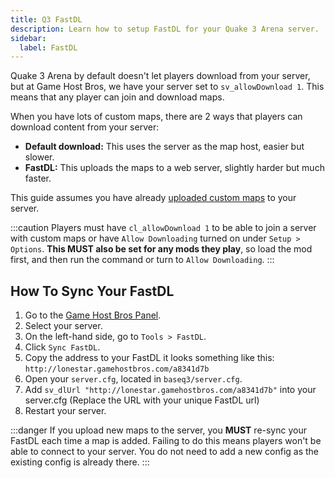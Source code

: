 ```yaml
---
title: Q3 FastDL
description: Learn how to setup FastDL for your Quake 3 Arena server.
sidebar:
  label: FastDL
---
```


Quake 3 Arena by default doesn't let players download from your server, but at Game Host Bros, we have your server set to `sv_allowDownload 1`. This means that any player can join and download maps.

When you have lots of custom maps, there are 2 ways that players can download content from your server:
- **Default download:** This uses the server as the map host, easier but slower.
- **FastDL:** This uploads the maps to a web server, slightly harder but much faster.

This guide assumes you have already [uploaded custom maps](https://portal.gamehostbros.com/knowledgebase/25/How-To-Add-Custom-Maps-To-Quake-3-Arena.html) to your server.

:::caution
Players must have `cl_allowDownload 1` to be able to join a server with custom maps or have `Allow Downloading` turned on under `Setup > Options`. **This MUST also be set for any mods they play**, so load the mod first, and then run the command or turn to `Allow Downloading`.
:::

## How To Sync Your FastDL

1. Go to the [Game Host Bros Panel](https://panel.gamehostbros.com/).
2. Select your server.
3. On the left-hand side, go to `Tools > FastDL`.
4. Click `Sync FastDL`.
5. Copy the address to your FastDL it looks something like this: `http://lonestar.gamehostbros.com/a8341d7b`
6. Open your `server.cfg`, located in `baseq3/server.cfg`.
7. Add `sv_dlUrl "http://lonestar.gamehostbros.com/a8341d7b"` into your server.cfg (Replace the URL with your unique FastDL url)
8. Restart your server.

:::danger
If you upload new maps to the server, you **MUST** re-sync your FastDL each time a map is added. Failing to do this means players won't be able to connect to your server. You do not need to add a new config as the existing config is already there.
:::